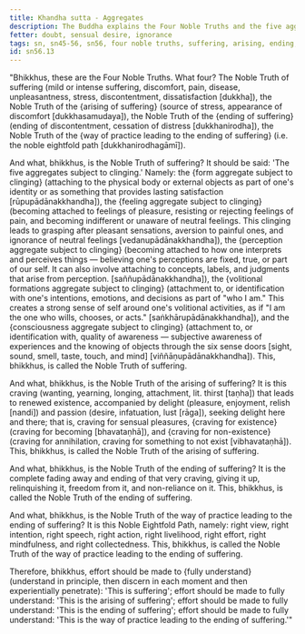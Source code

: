 ```yaml
---
title: Khandha sutta - Aggregates
description: The Buddha explains the Four Noble Truths and the five aggregates subject to clinging.
fetter: doubt, sensual desire, ignorance
tags: sn, sn45-56, sn56, four noble truths, suffering, arising, ending, way of practice, path, five aggregates
id: sn56.13
---
```


"Bhikkhus, these are the Four Noble Truths. What four? The Noble Truth of suffering (mild or intense suffering, discomfort, pain, disease, unpleasantness, stress, discontentment, dissatisfaction [dukkha]), the Noble Truth of the \{arising of suffering} (source of stress, appearance of discomfort [dukkhasamudaya]), the Noble Truth of the \{ending of suffering} (ending of discontentment, cessation of distress [dukkhanirodha]), the Noble Truth of the \{way of practice leading to the ending of suffering} (i.e. the noble eightfold path [dukkhanirodhagāmī]).

And what, bhikkhus, is the Noble Truth of suffering? It should be said: 'The five aggregates subject to clinging.' Namely: the \{form aggregate subject to clinging} (attaching to the physical body or external objects as part of one's identity or as something that provides lasting satisfaction [rūpupādānakkhandha]), the \{feeling aggregate subject to clinging} (becoming attached to feelings of pleasure, resisting or rejecting feelings of pain, and becoming indifferent or unaware of neutral feelings. This clinging leads to grasping after pleasant sensations, aversion to painful ones, and ignorance of neutral feelings [vedanupādānakkhandha]), the \{perception aggregate subject to clinging} (becoming attached to how one interprets and perceives things — believing one's perceptions are fixed, true, or part of our self. It can also involve attaching to concepts, labels, and judgments that arise from perception. [saññupādānakkhandha]), the \{volitional formations aggregate subject to clinging} (attachment to, or identification with one's intentions, emotions, and decisions as part of "who I am." This creates a strong sense of self around one's volitional activities, as if "I am the one who wills, chooses, or acts." [saṅkhārupādānakkhandha]), and the \{consciousness aggregate subject to clinging} (attachment to, or identification with, quality of awareness — subjective awareness of experiences and the knowing of objects through the six sense doors [sight, sound, smell, taste, touch, and mind] [viññāṇupādānakkhandha]). This, bhikkhus, is called the Noble Truth of suffering.

And what, bhikkhus, is the Noble Truth of the arising of suffering? It is this craving (wanting, yearning, longing, attachment, lit. thirst [taṇha]) that leads to renewed existence, accompanied by delight (pleasure, enjoyment, relish [nandi]) and passion (desire, infatuation, lust [rāga]), seeking delight here and there; that is, craving for sensual pleasures, \{craving for existence} (craving for becoming [bhavataṇhā]), and \{craving for non-existence} (craving for annihilation, craving for something to not exist [vibhavataṇhā]). This, bhikkhus, is called the Noble Truth of the arising of suffering.

And what, bhikkhus, is the Noble Truth of the ending of suffering? It is the complete fading away and ending of that very craving, giving it up, relinquishing it, freedom from it, and non-reliance on it. This, bhikkhus, is called the Noble Truth of the ending of suffering.

And what, bhikkhus, is the Noble Truth of the way of practice leading to the ending of suffering? It is this Noble Eightfold Path, namely: right view, right intention, right speech, right action, right livelihood, right effort, right mindfulness, and right collectedness. This, bhikkhus, is called the Noble Truth of the way of practice leading to the ending of suffering.

Therefore, bhikkhus, effort should be made to \{fully understand} (understand in principle, then discern in each moment and then experientially penetrate): 'This is suffering';
effort should be made to fully understand: 'This is the arising of suffering';
effort should be made to fully understand: 'This is the ending of suffering';
effort should be made to fully understand: 'This is the way of practice leading to the ending of suffering.'"